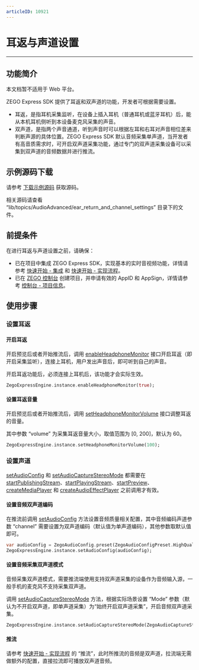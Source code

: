 ```yaml
---
articleID: 10921
---
```

# 耳返与声道设置

- - -

## 功能简介

<Warning title="注意">

本文档暂不适用于 Web 平台。

</Warning>



ZEGO Express SDK 提供了耳返和双声道的功能，开发者可根据需要设置。

- 耳返，是指耳机采集监听，在设备上插入耳机（普通耳机或蓝牙耳机）后，能从本机耳机侧听到本设备麦克风采集的声音。
- 双声道，是指两个声音通道，听到声音时可以根据左耳和右耳对声音相位差来判断声源的具体位置。ZEGO Express SDK 默认音频采集单声道，当开发者有高音质需求时，可开启双声道采集功能，通过专门的双声道采集设备可以采集到双声道的音频数据并进行推流。


## 示例源码下载

请参考 [下载示例源码](!DownloadDemo/DownloadDemo) 获取源码。

相关源码请查看 “lib/topics/AudioAdvanced/ear_return_and_channel_settings” 目录下的文件。

## 前提条件

在进行耳返与声道设置之前，请确保：

- 已在项目中集成 ZEGO Express SDK，实现基本的实时音视频功能，详情请参考 [快速开始 - 集成](!Integration/SDK_Integration) 和 [快速开始 - 实现流程](!Integration/Solution_Implementation)。
- 已在 [ZEGO 控制台](https://console.zego.im) 创建项目，并申请有效的 AppID 和 AppSign，详情请参考 [控制台 - 项目信息](/console/project-info)。


## 使用步骤

### 设置耳返

<h4>开启耳返</h4>

开启预览后或者开始推流后，调用 [enableHeadphoneMonitor](https://doc-zh.zego.im/unique-api/express-video-sdk/zh/dart_flutter/zego_express_engine/ZegoExpressEngineDevice/enableHeadphoneMonitor.html) 接口开启耳返（即开启采集监听），连接上耳机，用户发出声音后，即可听到自己的声音。

<Note title="说明">


开启耳返功能后，必须连接上耳机后，该功能才会实际生效。

</Note>



```dart
ZegoExpressEngine.instance.enableHeadphoneMonitor(true);
```

<h4>设置耳返音量</h4>

开启预览后或者开始推流后，调用 [setHeadphoneMonitorVolume](https://doc-zh.zego.im/unique-api/express-video-sdk/zh/dart_flutter/zego_express_engine/ZegoExpressEngineDevice/setHeadphoneMonitorVolume.html) 接口调整耳返的音量。

其中参数 “volume” 为采集耳返音量大小，取值范围为 [0, 200]，默认为 60。

```dart
ZegoExpressEngine.instance.setHeadphoneMonitorVolume(100);
```

### 设置声道

<Warning title="注意">


[setAudioConfig](https://doc-zh.zego.im/unique-api/express-video-sdk/zh/dart_flutter/zego_express_engine/ZegoExpressEnginePublisher/setAudioConfig.html) 和 [setAudioCaptureStereoMode](https://doc-zh.zego.im/unique-api/express-video-sdk/zh/dart_flutter/zego_express_engine/ZegoExpressEnginePublisher/setAudioCaptureStereoMode.html) 都需要在 [startPublishingStream](https://doc-zh.zego.im/unique-api/express-video-sdk/zh/dart_flutter/zego_express_engine/ZegoExpressEnginePublisher/startPublishingStream.html)、[startPlayingStream](https://doc-zh.zego.im/unique-api/express-video-sdk/zh/dart_flutter/zego_express_engine/ZegoExpressEnginePlayer/startPlayingStream.html)、[startPreview](https://doc-zh.zego.im/unique-api/express-video-sdk/zh/dart_flutter/zego_express_engine/ZegoExpressEnginePublisher/startPreview.html)、[createMediaPlayer](https://doc-zh.zego.im/unique-api/express-video-sdk/zh/dart_flutter/zego_express_engine/ZegoExpressEngineMediaPlayer/createMediaPlayer.html) 和 [createAudioEffectPlayer](https://doc-zh.zego.im/unique-api/express-video-sdk/zh/dart_flutter/zego_express_engine/ZegoExpressEngineAudioEffectPlayer/createAudioEffectPlayer.html) 之前调用才有效。

</Warning>



<h4>设置音频双声道编码</h4>

在推流前调用 [setAudioConfig](https://doc-zh.zego.im/unique-api/express-video-sdk/zh/dart_flutter/zego_express_engine/ZegoExpressEnginePublisher/setAudioConfig.html) 方法设置音频质量相关配置，其中音频编码声道参数 “channel” 需要设置为双声道编码（默认值为单声道编码），其他参数取默认值即可。

```dart
var audioConfig = ZegoAudioConfig.preset(ZegoAudioConfigPreset.HighQualityStereo);
ZegoExpressEngine.instance.setAudioConfig(audioConfig);
```

<h4>设置音频采集双声道模式</h4>

<Note title="说明">


音频采集双声道模式，需要推流端使用支持双声道采集的设备作为音频输入源，一般手机的麦克风不支持采集双声道。

</Note>



调用 [setAudioCaptureStereoMode](https://doc-zh.zego.im/unique-api/express-video-sdk/zh/dart_flutter/zego_express_engine/ZegoExpressEnginePublisher/setAudioCaptureStereoMode.html) 方法，根据实际场景设置 “Mode” 参数（默认为不开启双声道，即单声道采集）为“始终开启双声道采集”，开启音频双声道采集。

```dart
ZegoExpressEngine.instance.setAudioCaptureStereoMode(ZegoAudioCaptureStereoMode.Always);
```

<h4>推流</h4>

请参考 [快速开始 - 实现流程](!Integration/Solution_Implementation#publishingStream) 的 “推流”，此时所推流的音频是双声道，拉流端无需做额外的配置，直接拉流即可播放双声道音频。
